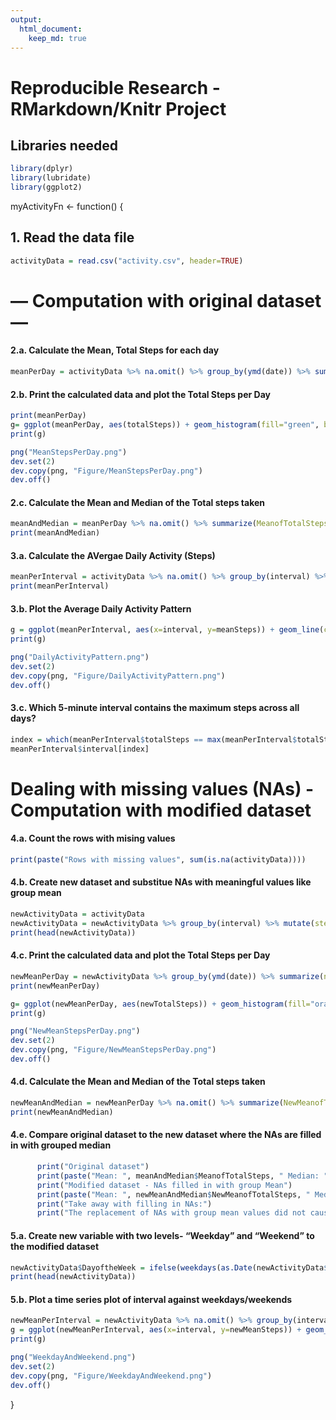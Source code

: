 ```yaml
---
output: 
  html_document:
    keep_md: true
---
```

#                Reproducible Research - RMarkdown/Knitr Project

## Libraries needed
```r
library(dplyr)
library(lubridate)
library(ggplot2)
```
myActivityFn <- function() {

## 1. Read the data file
``` r
activityData = read.csv("activity.csv", header=TRUE)
```

# --- Computation with original dataset ---

#### 2.a. Calculate the Mean, Total Steps for each day
``` r
meanPerDay = activityData %>% na.omit() %>% group_by(ymd(date)) %>% summarize(meanSteps=mean(steps), totalSteps = sum(steps))
```

#### 2.b. Print the calculated data and plot the Total Steps per Day
``` r
print(meanPerDay)
g= ggplot(meanPerDay, aes(totalSteps)) + geom_histogram(fill="green", binwidth=1000) + xlab("Steps") + ylab("Frequency") + ggtitle("Steps taken daily")
print(g)
```
``` r
png("MeanStepsPerDay.png")
dev.set(2)
dev.copy(png, "Figure/MeanStepsPerDay.png")
dev.off()
```

#### 2.c. Calculate the Mean and Median of the Total steps taken
``` r
meanAndMedian = meanPerDay %>% na.omit() %>% summarize(MeanofTotalSteps = mean(totalSteps), MedianofTotalSteps = median(totalSteps))
print(meanAndMedian)
```

#### 3.a. Calculate the AVergae Daily Activity (Steps)
``` r
meanPerInterval = activityData %>% na.omit() %>% group_by(interval) %>% summarize(meanSteps=mean(steps), totalSteps=sum(steps))
print(meanPerInterval)
```

#### 3.b. Plot the Average Daily Activity Pattern
``` r
g = ggplot(meanPerInterval, aes(x=interval, y=meanSteps)) + geom_line(color="blue", size=1) + xlab("Interval") + ylab("Average Steps") + ggtitle("Average Steps By Interval")
print(g)
```
``` r
png("DailyActivityPattern.png")
dev.set(2)
dev.copy(png, "Figure/DailyActivityPattern.png")
dev.off()
```

#### 3.c. Which 5-minute interval contains the maximum steps across all days?
``` r
index = which(meanPerInterval$totalSteps == max(meanPerInterval$totalSteps))
meanPerInterval$interval[index]
```

# Dealing with missing values (NAs) - Computation with modified dataset
#### 4.a. Count the rows with mising values
``` r
print(paste("Rows with missing values", sum(is.na(activityData))))
```

#### 4.b. Create new dataset and substitue NAs with meaningful values like group mean
``` r
newActivityData = activityData
newActivityData = newActivityData %>% group_by(interval) %>% mutate(steps= ifelse(is.na(steps), mean(steps, na.rm=TRUE), steps))
print(head(newActivityData))
```

#### 4.c. Print the calculated data and plot the Total Steps per Day
``` r
newMeanPerDay = newActivityData %>% group_by(ymd(date)) %>% summarize(newMeanSteps=mean(steps), newTotalSteps = sum(steps))
print(newMeanPerDay)

g= ggplot(newMeanPerDay, aes(newTotalSteps)) + geom_histogram(fill="orange", binwidth=1000) + xlab("Steps") + ylab("Frequency") + ggtitle("Steps taken daily - NAs filled in with grouped mean")
print(g)
```
``` r
png("NewMeanStepsPerDay.png")
dev.set(2)
dev.copy(png, "Figure/NewMeanStepsPerDay.png")
dev.off()
```

#### 4.d. Calculate the Mean and Median of the Total steps taken
``` r
newMeanAndMedian = newMeanPerDay %>% na.omit() %>% summarize(NewMeanofTotalSteps = mean(newTotalSteps), NewMedianofTotalSteps = median(newTotalSteps))
print(newMeanAndMedian)
```

#### 4.e. Compare original dataset to the new dataset where the NAs are filled in with grouped median
``` r
      print("Original dataset")
      print(paste("Mean: ", meanAndMedian$MeanofTotalSteps, " Median: ", meanAndMedian$MedianofTotalSteps))
      print("Modified dataset - NAs filled in with group Mean")
      print(paste("Mean: ", newMeanAndMedian$NewMeanofTotalSteps, " Median: ", newMeanAndMedian$NewMedianofTotalSteps))
      print("Take away with filling in NAs:")
      print("The replacement of NAs with group mean values did not cause any major variation")
```

#### 5.a. Create new variable with two levels- "Weekday" and "Weekend" to the modified dataset
``` r
newActivityData$DayoftheWeek = ifelse(weekdays(as.Date(newActivityData$date)) %in% c("Monday","Tuesday","Wednesday", "Thursday", "Friday"), "Weekday", "Weekend")
print(head(newActivityData))
```

#### 5.b. Plot a time series plot of interval against weekdays/weekends
``` r
newMeanPerInterval = newActivityData %>% na.omit() %>% group_by(interval, DayoftheWeek) %>% summarize(newMeanSteps=mean(steps))
g = ggplot(newMeanPerInterval, aes(x=interval, y=newMeanSteps)) + geom_line(color="blue")+ facet_grid(DayoftheWeek~.) + xlab("Interval") + ylab("Average Steps") + ggtitle("Average Steps - Comparison between Weekday and Weekend")
print(g)
```
``` r
png("WeekdayAndWeekend.png")
dev.set(2)
dev.copy(png, "Figure/WeekdayAndWeekend.png")
dev.off()
```

      
}